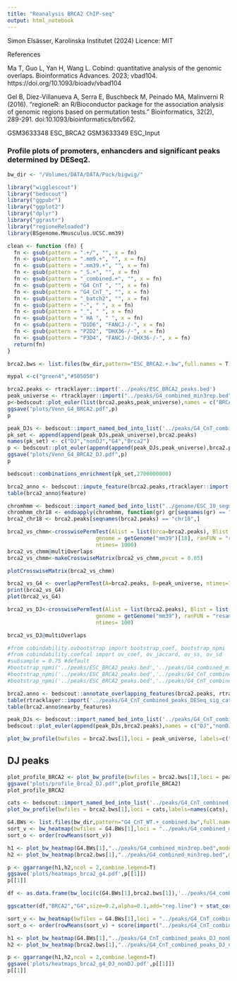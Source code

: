```yaml
---
title: "Reanalysis BRCA2 ChIP-seq"
output: html_notebook
---
```


Simon Elsässer, Karolinska Institutet (2024)
Licence: MIT


References 

Ma T, Guo L, Yan H, Wang L. Cobind: quantitative analysis of the genomic overlaps. Bioinformatics Advances. 2023; vbad104. https://doi.org/10.1093/bioadv/vbad104

Gel B, Diez-Villanueva A, Serra E, Buschbeck M, Peinado MA, Malinverni R (2016). “regioneR: an R/Bioconductor package for the association analysis of genomic regions based on permutation tests.” Bioinformatics, 32(2), 289-291. doi:10.1093/bioinformatics/btv562.

GSM3633348	ESC_BRCA2
GSM3633349	ESC_Input



### Profile plots of promoters, enhancders and significant peaks determined by DESeq2.

```r
bw_dir <- "/Volumes/DATA/DATA/Puck/bigwig/"

library("wigglescout")
library("bedscout")
library("ggpubr")
library("ggplot2")
library("dplyr")
library("ggrastr")
library("regioneReloaded")
library(BSgenome.Mmusculus.UCSC.mm39)

clean <- function (fn) {
  fn <- gsub(pattern = ".+/", "", x = fn)
  fn <- gsub(pattern = ".mm9.+", "", x = fn)
  fn <- gsub(pattern = ".mm39.+", "", x = fn)
  fn <- gsub(pattern = "_S.+", "", x = fn)
  fn <- gsub(pattern = "_combined.+", "", x = fn)
  fn <- gsub(pattern = "G4 CnT ", "", x = fn)
  fn <- gsub(pattern = "G4_CnT_", "", x = fn)
  fn <- gsub(pattern = "_batch2", "", x = fn)
  fn <- gsub(pattern = "-", " ", x = fn)
  fn <- gsub(pattern = "_", " ", x = fn)
  fn <- gsub(pattern = " HA ", " ", x = fn)
  fn <- gsub(pattern = "D1D6", "FANCJ-/-", x = fn)
  fn <- gsub(pattern = "P2D2", "DHX36-/-", x = fn)
  fn <- gsub(pattern = "P3D4", "FANCJ-/-DHX36-/-", x = fn)
  return(fn)
}

brca2.bws <- list.files(bw_dir,pattern="ESC_BRCA2.+.bw",full.names = T)

mypal <-c("green4","#505050")
```

```r
brca2.peaks <- rtracklayer::import('../peaks/ESC_BRCA2_peaks.bed')
peak_universe <- rtracklayer::import("../peaks/G4_combined_min3rep.bed")
p<-bedscout::plot_euler(list(brca2.peaks,peak_universe),names = c("BRCA2","G4"))
ggsave("plots/Venn_G4_BRCA2.pdf",p)
p
```

```r
peak_DJs <- bedscout::import_named_bed_into_list('../peaks/G4_CnT_combined_peaks_DJ_nonDJ.bed')
pk_set <- append(append(peak_DJs,peak_universe),brca2.peaks)
names(pk_set) <- c("DJ","nonDJ","G4","Brca2")
p <- bedscout::plot_euler(append(append(peak_DJs,peak_universe),brca2.peaks),names = c("DJ","nonDJ","G4","BRCA2"),shape = "ellipse")
ggsave("plots/Venn_G4_BRCA2_DJ.pdf",p)
p
```

```r
bedscout::combinations_enrichment(pk_set,2700000000)
```
```r
brca2_anno <- bedscout::impute_feature(brca2.peaks,rtracklayer::import('../genome/ESC_10_segments.mm39.bed'),name_field = "name")
table(brca2_anno$feature)
```

```r
chromhmm <- bedscout::import_named_bed_into_list("../genome/ESC_10_segments.mm39.bed")
chromhmm_chr18 <- endoapply(chromhmm, function(gr) gr[seqnames(gr) == "chr18"])
brca2_chr18 <- brca2.peaks[seqnames(brca2.peaks) == "chr18",]
```


```r
brca2_vs_chmm<-crosswisePermTest(Alist = list(brca=brca2.peaks), Blist = chromhmm_chr18, 
                            genome = getGenome("mm39")[18], ranFUN = "resampleGenome",per.chromosome=T,
                            ntimes= 1000)
brca2_vs_chmm@multiOverlaps
brca2_vs_chmm<-makeCrosswiseMatrix(brca2_vs_chmm,pvcut = 0.05)

plotCrosswiseMatrix(brca2_vs_chmm)
```

```r
brca2_vs_G4 <- overlapPermTest(A=brca2.peaks, B=peak_universe, ntimes=100, genome="mm39", alternative = "auto",verbose=T)
print(brca2_vs_G4)
plot(brca2_vs_G4)
```
```r
brca2_vs_DJ<-crosswisePermTest(Alist = list(brca2.peaks), Blist = list(G4=peak_universe,DJ=peak_DJs[[1]],nonDJ=peak_DJs[[2]]), 
                            genome = getGenome("mm39"), ranFUN = "resampleGenome",
                            ntimes= 100)

brca2_vs_DJ@multiOverlaps
```




```python
#from cobindability.ovbootstrap import bootstrap_coef, bootstrap_npmi
#from cobindability.coefcal import ov_coef, ov_jaccard, ov_ss, ov_sd
#subsample = 0.75 #default
#bootstrap_npmi('../peaks/ESC_BRCA2_peaks.bed','../peaks/G4_combined_min3rep.bed',ov_ss,1/subsample)
#bootstrap_npmi('../peaks/ESC_BRCA2_peaks.bed','../peaks/G4_CnT_combined_peaks_DJ.bed',ov_ss,1/subsample)
#bootstrap_npmi('../peaks/ESC_BRCA2_peaks.bed','../peaks/G4_CnT_combined_peaks_nonDJ.bed',ov_ss,1/subsample)
```

```r
brca2.anno <- bedscout::annotate_overlapping_features(brca2.peaks, rtracklayer::import('../peaks/G4_CnT_combined_peaks_DESeq_sig_categories.bed'),name_field = "name",)
table(rtracklayer::import('../peaks/G4_CnT_combined_peaks_DESeq_sig_categories.bed')$name)
table(brca2.anno$nearby_features)
```

```r
peak_DJs <- bedscout::import_named_bed_into_list('../peaks/G4_CnT_combined_peaks_DJ_nonDJ.bed')
bedscout::plot_euler(append(peak_DJs,brca2.peaks),names = c("DJ","nonDJ","BRCA2"))
```

```r
plot_bw_profile(bwfiles = brca2.bws[1],loci = peak_universe, labels=c("G4s"),mode="center",show_error=T,colors = mypal, verbose=F) + coord_cartesian(ylim=c(0,2))
```


## DJ peaks
```r
plot_profile_BRCA2 <- plot_bw_profile(bwfiles = brca2.bws[1],loci = peak_DJs, labels=c("DJ","nonDJ"),mode="center",show_error=T,colors = mypal, verbose=F) + coord_cartesian(ylim=c(0,2))
ggsave("plots/profile_Brca2_DJ.pdf",plot_profile_BRCA2)
plot_profile_BRCA2
```


```r
cats <- bedscout::import_named_bed_into_list('../peaks/G4_CnT_combined_peaks_DESeq_sig_categories.bed')
plot_bw_profile(bwfiles = brca2.bws[1],loci = cats,labels=names(cats), mode="center",show_error=T,verbose=F,) + coord_cartesian(ylim=c(0,2.5))
```


```r
G4.BWs <- list.files(bw_dir,pattern="G4_CnT_WT.+_combined.bw",full.names = T)
sort_v <- bw_heatmap(bwfiles = G4.BWs[1],loci = "../peaks/G4_combined_min3rep.bed",mode="center")[[1]]
sort_o <- order(rowMeans(sort_v))

h1 <- plot_bw_heatmap(G4.BWs[1],"../peaks/G4_combined_min3rep.bed",mode="center",order_by=sort_o,max_rows_allowed = 500,verbose=F,zmax=50)
h2 <- plot_bw_heatmap(brca2.bws[1],"../peaks/G4_combined_min3rep.bed",mode="center",order_by=sort_o,max_rows_allowed = 500,verbose=F,zmax=5, zmin=0.5)

p <- ggarrange(h1,h2,ncol = 2,combine.legend=T)
ggsave('plots/heatmaps_brca2_g4.pdf',p[[1]])
p[[1]]
```


```r
df <- as.data.frame(bw_loci(c(G4.BWs[1],brca2.bws[1]),'../peaks/G4_combined_min3rep.bed',labels = c("BRCA2","G4")))

ggscatter(df,"BRCA2","G4",size=0.2,alpha=0.1,add="reg.line") + stat_cor(method="pearson") + scale_x_continuous(trans="log")+ scale_y_continuous(trans="log")
```

```r
sort_v <- bw_heatmap(bwfiles = G4.BWs[1],loci = "../peaks/G4_CnT_combined_peaks_DJ_nonDJ.bed",mode="center")[[1]]
sort_o <- order(rowMeans(sort_v) + score(import("../peaks/G4_CnT_combined_peaks_DJ_nonDJ.bed"))*1000)

h1 <- plot_bw_heatmap(G4.BWs[1],"../peaks/G4_CnT_combined_peaks_DJ_nonDJ.bed",mode="center",order_by=sort_o,max_rows_allowed = 300,verbose=F, zmax = 50)
h2 <- plot_bw_heatmap(brca2.bws[1],"../peaks/G4_CnT_combined_peaks_DJ_nonDJ.bed",mode="center",order_by=sort_o,max_rows_allowed = 300,verbose=F, zmax=4, zmin=0.5)

p <- ggarrange(h1,h2,ncol = 2,combine.legend=T)
ggsave('plots/heatmaps_brca2_g4_DJ_nonDJ.pdf',p[[1]])
p[[1]]
```






